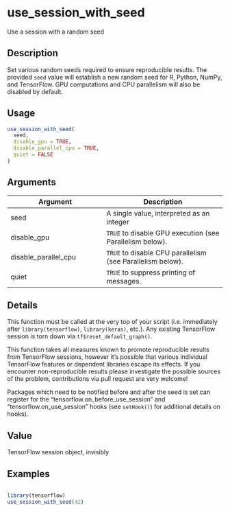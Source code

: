 # use_session_with_seed


Use a session with a random seed




## Description

Set various random seeds required to ensure reproducible results. The
provided ``seed`` value will establish a new random seed for R, Python, NumPy,
and TensorFlow. GPU computations and CPU parallelism will also be disabled by
default.





## Usage
```r
use_session_with_seed(
  seed,
  disable_gpu = TRUE,
  disable_parallel_cpu = TRUE,
  quiet = FALSE
)
```




## Arguments


Argument      |Description
------------- |----------------
seed | A single value, interpreted as an integer
disable_gpu | ``TRUE`` to disable GPU execution (see Parallelism below).
disable_parallel_cpu | ``TRUE`` to disable CPU parallelism (see Parallelism below).
quiet | ``TRUE`` to suppress printing of messages.




## Details

This function must be called at the very top of your script (i.e.
immediately after ``library(tensorflow)``, ``library(keras)``, etc.). Any
existing TensorFlow session is torn down via ``tf$reset_default_graph()``.

This function takes all measures known to promote reproducible results from
TensorFlow sessions, however it's possible that various individual
TensorFlow features or dependent libraries escape its effects. If you
encounter non-reproducible results please investigate the possible sources
of the problem, contributions via pull request are very welcome!

Packages which need to be notified before and after the seed is set
can register for the "tensorflow.on_before_use_session" and
"tensorflow.on_use_session" hooks (see `setHook()`) for additional
details on hooks).





## Value

TensorFlow session object, invisibly





## Examples

```r

library(tensorflow)
use_session_with_seed(42)

```





